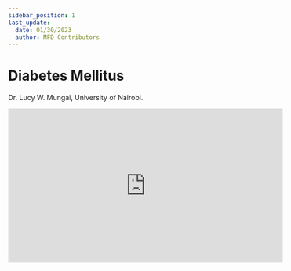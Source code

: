 ```yaml
---
sidebar_position: 1
last_update:
  date: 01/30/2023
  author: MFD Contributors
---
```


# Diabetes Mellitus

Dr. Lucy W. Mungai, University of Nairobi.

<div style={{ display: 'flex', justifyContent: 'center' }}>
  <iframe
    width="560"
    height="315"
    src="https://www.youtube.com/embed/EuuCMOoP9S4"
    title="YouTube video player"
    frameborder="0"
    allow="accelerometer; autoplay; clipboard-write; encrypted-media; gyroscope; picture-in-picture; web-share"
    allowfullscreen
  ></iframe>
</div>
